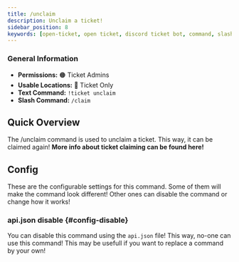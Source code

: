```yaml
---
title: /unclaim
description: Unclaim a ticket!
sidebar_position: 8
keywords: [open-ticket, open ticket, discord ticket bot, command, slash command, unclaim, claim]
---
```

<head>
    <link rel="apple-touch-icon" href="/img/logo_vertical.png"/>
</head>

### General Information
- **Permissions:** 🟠 Ticket Admins
- **Usable Locations:** 🔴 Ticket Only
- **Text Command:** `!ticket unclaim`
- **Slash Command:** `/claim`

## Quick Overview
The /unclaim command is used to unclaim a ticket. This way, it can be claimed again!
**More info about ticket claiming <InlineLink isdoc="true" url="docs/system/ticket-flow#claiming">can be found here</InlineLink>!**

<GoodImage src="/img/docs-v3/commands/unclaim.png" alt="Image of /unclaim command" size="50%"></GoodImage>

## Config
These are the <InlineLink url="docs/config/general" isdoc="true">configurable settings</InlineLink> for this command.
Some of them will make the command look different!
Other ones can disable the command or change how it works!

### <InlineLink url="docs/config/api" isdoc="true"><LabelText color="red">api.json</LabelText></InlineLink> disable \{#config-disable}
You can disable this command using the `api.json` file! This way, no-one can use this command!
This may be usefull if you want to replace a command by your own!